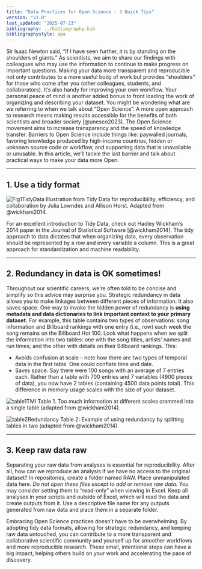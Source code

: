 ```yaml
---
title: "Data Practices for Open Science - 3 Quick Tips"
version: "v1.0"
last_updated: "2025-07-23"
bibliography: ../bibliography.bib
bibliographystyle: apa
---
```


Sir Isaac Newton said, "If I have seen further, it is by standing on the shoulders of giants." As scientists, we aim to share our findings with colleagues who may use the information to continue to make progress on important questions. Making your data more transparent and reproducible not only contributes to a more useful body of work but provides "shoulders" for those who come after you (other colleagues, students, and collaborators). It's also handy for improving your own workflow. Your personal peace of mind is another added bonus to front loading the work of organizing and describing your dataset. You might be wondering what are we referring to when we talk about "Open Science". A more open approach to research means making results accessible for the benefits of both scientists and broader society [@unesco2023]. The Open Science movement aims to increase transparency and the speed of knowledge transfer. Barriers to Open Science include things like: paywalled journals, favoring knowledge produced by high-income countries, hidden or unknown source code or workflow, and supporting data that is unavailable or unusable. In this article, we'll tackle the last barrier and talk about practical ways to make your data more Open.

------------------------------------------------------------------------

## 1. Use a tidy format

![Fig1TidyData](../images/dataPracticesImages/fig1TidyData.png) Illustration from Tidy Data for reproducibility, efficiency, and collaboration by Julia Lowndes and Allison Horst. Adapted from @wickham2014.

For an excellent introduction to Tidy Data, check out Hadley Wickham's 2014 paper in the Journal of Statistical Software [@wickham2014]. The tidy approach to data dictates that when organizing data, every observation should be represented by a row and every variable a column. This is a great approach for standardization and machine readability.

------------------------------------------------------------------------

## 2. Redundancy in data is OK sometimes!

Throughout our scientific careers, we're often told to be concise and simplify so this advice may surprise you. Strategic redundancy in data allows you to make linkages between different pieces of information. It also saves space. One way to invoke the hidden power of redundancy is **using metadata and data dictionaries to link important context to your primary dataset.** For example, this table contains two types of observations: song information and Billboard rankings with one entry (i.e., row) each week the song remains on the Billboard Hot 100. Look what happens when we split the information into two tables: one with the song titles, artists' names and run times; and the other with details on their Billboard rankings. This:

-   Avoids confusion at scale -- note how there are two types of temporal data in the first table. One could conflate time and date.
-   Saves space. Say there were 100 songs with an average of 7 entries each. Rather than a table with 700 entries and 7 variables (4900 pieces of data), you now have 2 tables (containing 4500 data points total). This difference in memory usage scales with the size of your dataset.

![table1TMI](../images/dataPracticesImages/table1TMI.png) Table 1. Too much information at different scales crammed into a single table (adapted from @wickham2014).

![table2Redundancy](../images/dataPracticesImages/table2Redundancy.png) Table 2: Example of using redundancy by splitting tables in two (adapted from @wickham2014).

------------------------------------------------------------------------

## 3. Keep raw data raw

Separating your raw data from analyses is essential for reproducibility. After all, how can we reproduce an analysis if we have no access to the original dataset? In repositories, create a folder named RAW. Place unmanipulated data here. *Do not open these files except to add or remove raw data.* You may consider setting them to "read-only" when viewing in Excel. Keep all analyses in your scripts and outside of Excel, which will read the data and create outputs from it. Use a descriptive file name for any outputs generated from raw data and place them in a separate folder.

Embracing Open Science practices doesn't have to be overwhelming. By adopting tidy data formats, allowing for strategic redundancy, and keeping raw data untouched, you can contribute to a more transparent and collaborative scientific community and yourself up for smoother workflows and more reproducible research. These small, intentional steps can have a big impact, helping others build on your work and accelerating the pace of discovery.
